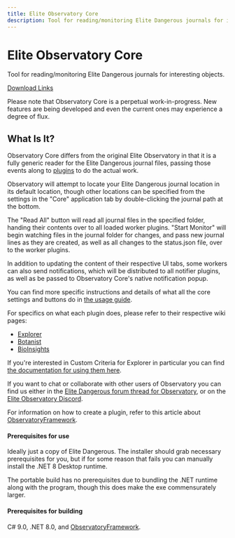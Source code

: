 ```yaml
---
title: Elite Observatory Core
description: Tool for reading/monitoring Elite Dangerous journals for interesting objects.
---
```


# Elite Observatory Core 

Tool for reading/monitoring Elite Dangerous journals for interesting objects.

[Download Links](/release)

Please note that Observatory Core is a perpetual work-in-progress. New features are being developed and even the current ones may experience a degree of flux.

## What Is It?
Observatory Core differs from the original Elite Observatory in that it is a fully generic reader for the Elite Dangerous journal files, passing those events along to [plugins](/usage/plugins) to do the actual work.

Observatory will attempt to locate your Elite Dangerous journal location in its default location, though other locations can be specified from the settings in the "Core" application tab by double-clicking the journal path at the bottom.

The "Read All" button will read all journal files in the specified folder, handing their contents over to all loaded worker plugins. "Start Monitor" will begin watching files in the journal folder for changes, and pass new journal lines as they are created, as well as all changes to the status.json file, over to the worker plugins.

In addition to updating the content of their respective UI tabs, some workers can also send notifications, which will be distributed to all notifier plugins, as well as be passed to Observatory Core's native notification popup.

You can find more specific instructions and details of what all the core settings and buttons do in [the usage guide](/usage).

For specifics on what each plugin does, please refer to their respective wiki pages:
  * [Explorer](/usage/plugins/explorer)
  * [Botanist](/usage/plugins/botanist)
  * [BioInsights](/usage/plugins/bioinsights)

If you're interested in Custom Criteria for Explorer in particular you can find [the documentation for using them here](/usage/plugins/explorer/customcriteria).

If you want to chat or collaborate with other users of Observatory you can find us either in the [Elite Dangerous forum thread for Observatory](https://forums.frontier.co.uk/threads/elite-observatory-search-your-journal-for-potentially-interesting-objects-or-notify-you-of-new-ones-on-the-fly-while-exploring.521544/), or on the [Elite Observatory Discord](https://discord.gg/RAFDHsY).

For information on how to create a plugin, refer to this article about [ObservatoryFramework](/framework).

#### Prerequisites for use
Ideally just a copy of Elite Dangerous. The installer should grab necessary prerequisites for you, but if for some reason that fails you can manually install the .NET 8 Desktop runtime.

The portable build has no prerequisites due to bundling the .NET runtime along with the program, though this does make the exe commensurately larger.

#### Prerequisites for building
C# 9.0, .NET 8.0, and [ObservatoryFramework](/framework).
